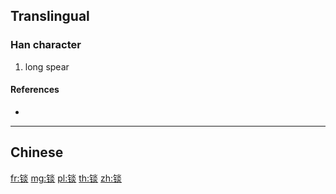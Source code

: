 {{character info/new}}
{{also|錟}}
==Translingual==

===Han character===
{{Han char|rn=167|rad=钅|as=08|sn=13|four=|canj=CFF,OPFF,XCFF}}

# long spear

====References====
* {{Han ref|kx=1328.061|hdz=64224.071|uh=952C|ud=38188}}

----

==Chinese==
{{zh-see|錟}}

[[fr:锬]]
[[mg:锬]]
[[pl:锬]]
[[th:锬]]
[[zh:锬]]
